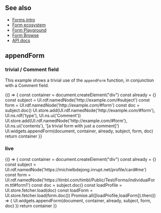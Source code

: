 

## See also

  * [Forms intro](https://solid.github.io/solid-ui/Documentation/forms-intro.html)
  * [Form ecosystem](https://solid.github.io/solid-ui//Documentation/form-ecosystem.html)
  * [Form Playground](https://solid.github.io/form-playground/playground.html)
  * [Form Browse](https://solid.github.io/form-playground/browse.html)
  * [API docs](https://solid.github.io/solid-ui/Documentation/api/)

<Meta title="Forms/appendForm" />

## appendForm

### trivial / Comment field

This example shows a trivial use of the `appendForm` function, in conjunction with a Comment field.

<Canvas>
  <Story name="trivial / Comment field">
    {() => {
      const container = document.createElement("div")
      const already = {}
      const subject = UI.rdf.namedNode('http://example.com/#subject')
      const form = UI.rdf.namedNode('http://example.com/#form')
      const doc = subject.doc()
      UI.store.add(UI.rdf.namedNode('http://example.com/#form'), UI.ns.rdf('type'), UI.ns.ui('Comment'))
      UI.store.add(UI.rdf.namedNode('http://example.com/#form'), UI.ns.ui('contents'), '[a trivial form with just a comment]')
      UI.widgets.appendForm(document, container, already, subject, form, doc)
      return container
    }}
  </Story>
</Canvas>

### live

<Canvas>
  <Story name="live">
    {() => {
      const container = document.createElement("div")
      const already = {}
      const subject = UI.rdf.namedNode('https://michielbdejong.inrupt.net/profile/card#me')
      const form = UI.rdf.namedNode('https://timbl.com/timbl/Public/Test/Forms/individualForm.ttl#form1')
      const doc = subject.doc()
      const loadProfile = UI.store.fetcher.load(doc)
      const loadForm = UI.store.fetcher.load(form.doc())
      Promise.all([loadProfile,loadForm]).then(() => {
        UI.widgets.appendForm(document, container, already, subject, form, doc)
      })
      return container
    }}
  </Story>
</Canvas>
